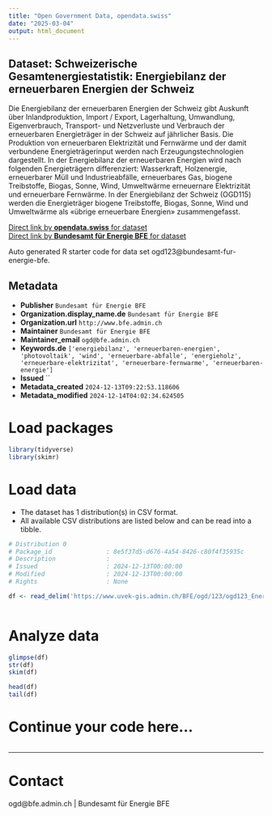```yaml
---
title: "Open Government Data, opendata.swiss"
date: "2025-03-04"
output: html_document
---
```


## Dataset: Schweizerische Gesamtenergiestatistik: Energiebilanz der erneuerbaren Energien der Schweiz

Die Energiebilanz der erneuerbaren Energien der Schweiz gibt Auskunft über Inlandproduktion, Import / Export, Lagerhaltung, Umwandlung, Eigenverbrauch, Transport- und Netzverluste und Verbrauch der erneuerbaren Energieträger in der Schweiz auf jährlicher Basis. Die Produktion von erneuerbaren Elektrizität und Fernwärme und der damit verbundene Energieträgerinput werden nach Erzeugungstechnologien dargestellt. In der Energiebilanz der erneuerbaren Energien wird nach folgenden Energieträgern differenziert: Wasserkraft, Holzenergie, erneuerbarer Müll und Industrieabfälle, erneuerbares Gas, biogene Treibstoffe, Biogas, Sonne, Wind, Umweltwärme erneuernare Elektrizität und erneuerbare Fernwärme. In der Energiebilanz der Schweiz (OGD115) werden die Energieträger biogene Treibstoffe, Biogas, Sonne, Wind und Umweltwärme als «übrige erneuerbare Energien» zusammengefasst.

[Direct link by **opendata.swiss** for dataset](https://opendata.swiss/de/dataset/schweizerische-gesamtenergiestatistik-energiebilanz-der-erneuerbaren-energien-der-schweiz)<br>
[Direct link by **Bundesamt für Energie BFE** for dataset](https://www.bfe.admin.ch/bfe/de/home/versorgung/statistik-und-geodaten/energiestatistiken/gesamtenergiestatistik.html)

Auto generated R starter code for data set ogd123@bundesamt-fur-energie-bfe.

## Metadata

- **Publisher** `Bundesamt für Energie BFE`
- **Organization.display_name.de** `Bundesamt für Energie BFE`
- **Organization.url** `http://www.bfe.admin.ch`
- **Maintainer** `Bundesamt für Energie BFE`
- **Maintainer_email** `ogd@bfe.admin.ch`
- **Keywords.de** `['energiebilanz', 'erneuerbaren-energien', 'photovoltaik', 'wind', 'erneuerbare-abfalle', 'energieholz', 'erneuerbare-elektrizitat', 'erneuerbare-fernwarme', 'erneuerbaren-energie']`
- **Issued** ``
- **Metadata_created** `2024-12-13T09:22:53.118606`
- **Metadata_modified** `2024-12-14T04:02:34.624505`


# Load packages

```r

library(tidyverse)
library(skimr)

```

# Load data

-   The dataset has 1 distribution(s) in CSV format.
-   All available CSV distributions are listed below and can be read into a tibble.

```r

# Distribution 0
# Package_id               : 8e5f37d5-d676-4a54-8426-c80f4f35935c
# Description              : 
# Issued                   : 2024-12-13T00:00:00
# Modified                 : 2024-12-13T00:00:00
# Rights                   : None

df <- read_delim('https://www.uvek-gis.admin.ch/BFE/ogd/123/ogd123_Energiebilanz_erneuerbareEnergien.csv')



```

# Analyze data

```r

glimpse(df)
str(df)
skim(df)

head(df)
tail(df)

```

# Continue your code here...

```r

```

------------------------------------------------------------------------

# Contact

ogd@bfe.admin.ch | Bundesamt für Energie BFE
